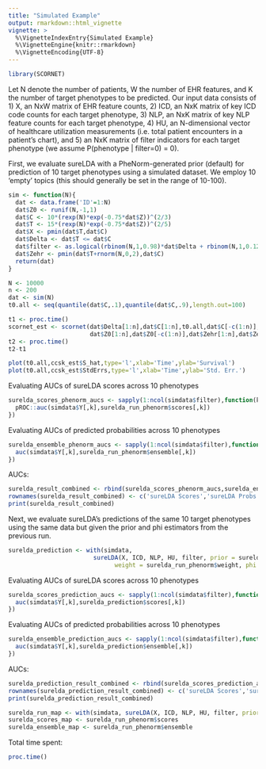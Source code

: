 ```yaml
---
title: "Simulated Example"
output: rmarkdown::html_vignette
vignette: >
  %\VignetteIndexEntry{Simulated Example}
  %\VignetteEngine{knitr::rmarkdown}
  %\VignetteEncoding{UTF-8}
---
```


```r
library(SCORNET)
```

Let N denote the number of patients, W the number of EHR features, and K the number of target phenotypes to be predicted. Our input data consists of 1) X, an NxW matrix of EHR feature counts, 2) ICD, an NxK matrix of key ICD code counts for each target phenotype, 3) NLP, an NxK matrix of key NLP feature counts for each target phenotype, 4) HU, an N-dimensional vector of healthcare utilization measurements (i.e. total patient encounters in a patient's chart), and 5) an NxK matrix of filter indicators for each target phenotype (we assume P(phenotype | filter=0) = 0).

First, we evaluate sureLDA with a PheNorm-generated prior (default) for prediction of 10 target phenotypes using a simulated dataset. We employ 10 'empty' topics (this should generally be set in the range of 10-100).

```r
sim <- function(N){
  dat <- data.frame('ID'=1:N)
  dat$Z0 <- runif(N,-1,1)
  dat$C <- 10*(rexp(N)*exp(-0.75*dat$Z))^(2/3)
  dat$T <- 15*(rexp(N)*exp(-0.75*dat$Z))^(2/5)
  dat$X <- pmin(dat$T,dat$C)
  dat$Delta <- dat$T <= dat$C
  dat$filter <- as.logical(rbinom(N,1,0.98)*dat$Delta + rbinom(N,1,0.12)*(1-dat$Delta))
  dat$Zehr <- pmin(dat$T+rnorm(N,0,2),dat$C)
  return(dat)
}

N <- 10000
n <- 200
dat <- sim(N)
t0.all <- seq(quantile(dat$C,.1),quantile(dat$C,.9),length.out=100)

t1 <- proc.time()
scornet_est <- scornet(dat$Delta[1:n],dat$C[1:n],t0.all,dat$C[-c(1:n)],dat$filter[1:n],dat$filter[-c(1:n)],
                       dat$Z0[1:n],dat$Z0[-c(1:n)],dat$Zehr[1:n],dat$Zehr[-c(1:n)])
t2 <- proc.time()
t2-t1

plot(t0.all,ccsk_est$S_hat,type='l',xlab='Time',ylab='Survival')
plot(t0.all,ccsk_est$StdErrs,type='l',xlab='Time',ylab='Std. Err.')


```

Evaluating AUCs of sureLDA scores across 10 phenotypes

```r
surelda_scores_phenorm_aucs <- sapply(1:ncol(simdata$filter),function(k){
  pROC::auc(simdata$Y[,k],surelda_run_phenorm$scores[,k])
})
```

Evaluating AUCs of predicted probabilities across 10 phenotypes

```r
surelda_ensemble_phenorm_aucs <- sapply(1:ncol(simdata$filter),function(k){
  auc(simdata$Y[,k],surelda_run_phenorm$ensemble[,k])
})
```

AUCs:

```r
surelda_result_combined <- rbind(surelda_scores_phenorm_aucs,surelda_ensemble_phenorm_aucs)
rownames(surelda_result_combined) <- c('sureLDA Scores','sureLDA Probs')
print(surelda_result_combined)
```

Next, we evaluate sureLDA's predictions of the same 10 target phenotypes using the same data but given the prior and phi estimators from the previous run.

```r
surelda_prediction <- with(simdata,
                        sureLDA(X, ICD, NLP, HU, filter, prior = surelda_run_phenorm$prior, nEmpty = 10,
                              weight = surelda_run_phenorm$weight, phi = surelda_run_phenorm$phi))
```

Evaluating AUCs of sureLDA scores across 10 phenotypes

```r
surelda_scores_prediction_aucs <- sapply(1:ncol(simdata$filter),function(k){
  auc(simdata$Y[,k],surelda_prediction$scores[,k])
})
```

Evaluating AUCs of predicted probabilities across 10 phenotypes

```r
surelda_ensemble_prediction_aucs <- sapply(1:ncol(simdata$filter),function(k){
  auc(simdata$Y[,k],surelda_prediction$ensemble[,k])
})
```

AUCs:

```r
surelda_prediction_result_combined <- rbind(surelda_scores_prediction_aucs,surelda_ensemble_prediction_aucs)
rownames(surelda_prediction_result_combined) <- c('sureLDA Scores','sureLDA Probs')
print(surelda_prediction_result_combined)
```

```r
surelda_run_map <- with(simdata, sureLDA(X, ICD, NLP, HU, filter, prior = 'MAP'))
surelda_scores_map <- surelda_run_phenorm$scores
surelda_ensemble_map <- surelda_run_phenorm$ensemble
```

Total time spent:

```r
proc.time()
```
